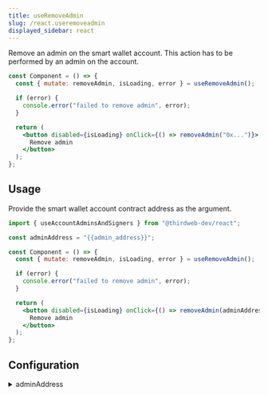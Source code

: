 ```yaml
---
title: useRemoveAdmin
slug: /react.useremoveadmin
displayed_sidebar: react
---
```


Remove an admin on the smart wallet account. This action has to be performed by an admin on the account.

```jsx
const Component = () => {
  const { mutate: removeAdmin, isLoading, error } = useRemoveAdmin();

  if (error) {
    console.error("failed to remove admin", error);
  }

  return (
    <button disabled={isLoading} onClick={() => removeAdmin("0x...")}>
      Remove admin
    </button>
  );
};
```

## Usage

Provide the smart wallet account contract address as the argument.

```jsx
import { useAccountAdminsAndSigners } from "@thirdweb-dev/react";

const adminAddress = "{{admin_address}}";

const Component = () => {
  const { mutate: removeAdmin, isLoading, error } = useRemoveAdmin();

  if (error) {
    console.error("failed to remove admin", error);
  }

  return (
    <button disabled={isLoading} onClick={() => removeAdmin(adminAddress)}>
      Remove admin
    </button>
  );
};
```

## Configuration

<details>
    <summary>adminAddress</summary>
    <div>

### adminAddress

The address to remove as an admin.

</div>
</details>
